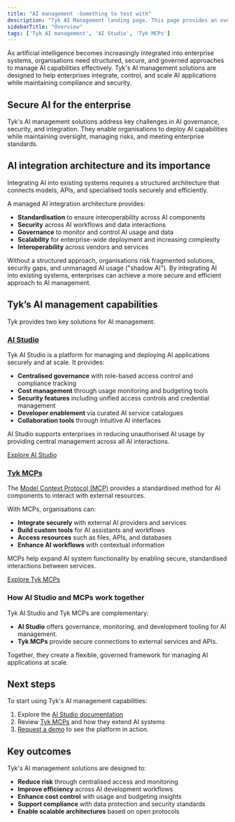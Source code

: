 ```yaml
---
title: "AI management -Something to test with"
description: "Tyk AI Management landing page. This page provides an overview of Tyk's AI management solutions including AI Studio and MCPs."
sidebarTitle: "Overview"
tags: ['Tyk AI management', 'AI Studio', 'Tyk MCPs']
---
```


As artificial intelligence becomes increasingly integrated into enterprise systems, organisations need structured, secure, and governed approaches to manage AI capabilities effectively. Tyk's AI management solutions are designed to help enterprises integrate, control, and scale AI applications while maintaining compliance and security.

## Secure AI for the enterprise

Tyk's AI management solutions address key challenges in AI governance, security, and integration. They enable organisations to deploy AI capabilities while maintaining oversight, managing risks, and meeting enterprise standards.

## AI integration architecture and its importance

Integrating AI into existing systems requires a structured architecture that connects models, APIs, and specialised tools securely and efficiently.

A managed AI integration architecture provides:

- **Standardisation** to ensure interoperability across AI components
- **Security** across AI workflows and data interactions
- **Governance** to monitor and control AI usage and data
- **Scalability** for enterprise-wide deployment and increasing complexity
- **Interoperability** across vendors and services

Without a structured approach, organisations risk fragmented solutions, security gaps, and unmanaged AI usage ("shadow AI"). By integrating AI into existing systems, enterprises can achieve a more secure and efficient approach to AI management.

## Tyk’s AI management capabilities

Tyk provides two key solutions for AI management:

### [AI Studio](/ai-management/ai-studio/overview)

Tyk AI Studio is a platform for managing and deploying AI applications securely and at scale. It provides:

- **Centralised governance** with role-based access control and compliance tracking
- **Cost management** through usage monitoring and budgeting tools
- **Security features** including unified access controls and credential management
- **Developer enablement** via curated AI service catalogues
- **Collaboration tools** through intuitive AI interfaces

AI Studio supports enterprises in reducing unauthorised AI usage by providing central management across all AI interactions.

[Explore AI Studio](/ai-management/ai-studio/overview)

### [Tyk MCPs](/ai-management/mcps/overview)

The [Model Context Protocol (MCP)](https://modelcontextprotocol.io/introduction) provides a standardised method for AI components to interact with external resources.

With MCPs, organisations can:

- **Integrate securely** with external AI providers and services
- **Build custom tools** for AI assistants and workflows
- **Access resources** such as files, APIs, and databases
- **Enhance AI workflows** with contextual information

MCPs help expand AI system functionality by enabling secure, standardised interactions between services.

[Explore Tyk MCPs](/ai-management/mcps/overview)

### How AI Studio and MCPs work together

Tyk AI Studio and Tyk MCPs are complementary:

- **AI Studio** offers governance, monitoring, and development tooling for AI management.
- **Tyk MCPs** provide secure connections to external services and APIs.

Together, they create a flexible, governed framework for managing AI applications at scale.

## Next steps

To start using Tyk's AI management capabilities:

1. Explore the [AI Studio documentation](/ai-management/ai-studio/overview)
2. Review [Tyk MCPs](/ai-management/mcps/overview) and how they extend AI systems
3. [Request a demo](https://tyk.io/ai-demo/) to see the platform in action.

## Key outcomes

Tyk's AI management solutions are designed to:

- **Reduce risk** through centralised access and monitoring
- **Improve efficiency** across AI development workflows
- **Enhance cost control** with usage and budgeting insights
- **Support compliance** with data protection and security standards
- **Enable scalable architectures** based on open protocols



